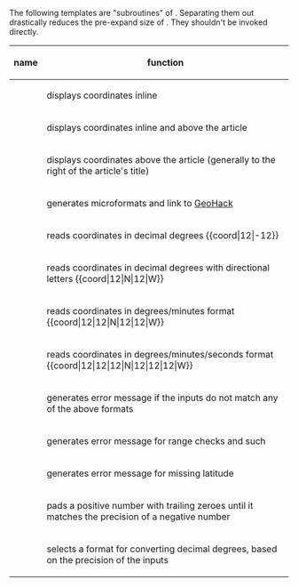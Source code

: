 The following templates are "subroutines" of {{tl|Coord}}.  Separating them out drastically reduces the pre-expand size of {{tl|Coord}}.  They shouldn't be invoked directly.
{|
|-
! name
! function
|-
| {{tl|Coord/display/inline}}
| displays coordinates inline
|-
| {{tl|Coord/display/inline,title}}
| displays coordinates inline and above the article
|-
| {{tl|Coord/display/title}}
| displays coordinates above the article (generally to the right of the article's title)
|-
| {{tl|Coord/link}}
| generates microformats and link to [[tswiki:GeoHack|GeoHack]]
|-
| {{tl|Coord/input/dec}}
| reads coordinates in decimal degrees <nowiki>{{coord|12|-12}}</nowiki>
|-
| {{tl|Coord/input/d}}
| reads coordinates in decimal degrees with directional letters <nowiki>{{coord|12|N|12|W}}</nowiki>
|-
| {{tl|Coord/input/dm}}
| reads coordinates in degrees/minutes format <nowiki>{{coord|12|12|N|12|12|W}}</nowiki>
|-
| {{tl|Coord/input/dms}}
| reads coordinates in degrees/minutes/seconds format <nowiki>{{coord|12|12|12|N|12|12|12|W}}</nowiki>
|-
| {{tl|Coord/input/ERROR}}
| generates error message if the inputs do not match any of the above formats
|-
| {{tl|Coord/input/error2}}
| generates error message for range checks and such
|-
| {{tl|Coord/input/nolat}}
| generates error message for missing latitude
|-
| {{tl|Coord/negzeropad}}
| pads a positive number with trailing zeroes until it matches the precision of a negative number
|-
| {{tl|Coord/prec dec}}
| selects a format for converting decimal degrees, based on the precision of the inputs
|}